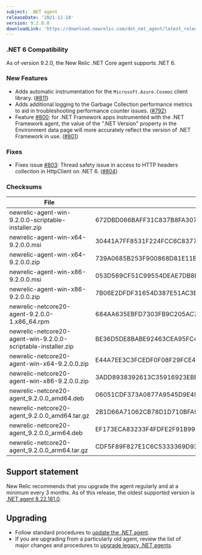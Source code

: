 ```yaml
---
subject: .NET agent
releaseDate: '2021-11-18'
version: 9.2.0.0
downloadLink: 'https://download.newrelic.com/dot_net_agent/latest_release'
---
```


### .NET 6 Compatibility

As of version 9.2.0, the New Relic .NET Core agent supports .NET 6.

### New Features

* Adds automatic instrumentation for the `Microsoft.Azure.Cosmos` client library. ([#811](https://github.com/newrelic/newrelic-dotnet-agent/pull/811))
* Adds additional logging to the Garbage Collection performance metrics to aid in troubleshooting performance counter issues. ([#792](https://github.com/newrelic/newrelic-dotnet-agent/pull/792))
* Feature [#800](https://github.com/newrelic/newrelic-dotnet-agent/issues/800): for .NET Framework apps instrumented with the .NET Framework agent, the value of the ".NET Version" property in the Environment data page will more accurately reflect the version of .NET Framework in use. ([#801](https://github.com/newrelic/newrelic-dotnet-agent/pull/801))

### Fixes

* Fixes issue [#803](https://github.com/newrelic/newrelic-dotnet-agent/issues/803): Thread safety issue in access to HTTP headers collection in HttpClient on .NET 6. ([#804](https://github.com/newrelic/newrelic-dotnet-agent/pull/804))

### Checksums

| File                                                          | SHA - 256  Hash                                                  |
| ------------------------------------------------------------- | ---------------------------------------------------------------- |
| newrelic-agent-win-9.2.0.0-scriptable-installer.zip           | 672DBD066BAFF31C837B8FA3070FCD36DB3E9F68A3F830BBD93079CEE7DFA63F |
| newrelic-agent-win-x64-9.2.0.0.msi                            | 30441A7FF8531F224FCC6C8377989873A8AA08854F28873F7B576AA6A51D92BD |
| newrelic-agent-win-x64-9.2.0.0.zip                            | 739A0685B253F900868D81E11B15405D2FC030E850CD0B249AE0BED30CC0FC5E |
| newrelic-agent-win-x86-9.2.0.0.msi                            | 053D569CF51C99554DEAE7DB8B01E731F9AB775A96EEB6A414D8A7A10B32FAE3 |
| newrelic-agent-win-x86-9.2.0.0.zip                            | 7B06E2DFDF31654D387E51AC3EF974C0253F429914DB76550F1A33C388A08886 |
| newrelic-netcore20-agent-9.2.0.0-1.x86_64.rpm                 | 684AA635EBFD7303FB9C205AC7B618D98CED3B04D35E95C34E4E40B87A55C9BA |
| newrelic-netcore20-agent-win-9.2.0.0-scriptable-installer.zip | BE36D5DE8BABE92463CEA95FC446B4961FDFA4CC045885551841EFB662E46E04 |
| newrelic-netcore20-agent-win-x64-9.2.0.0.zip                  | E44A7EE3C3FCEDF0F08F29FCE4C8D37B036E762896EC33FE4DF8B10C8FD4805A |
| newrelic-netcore20-agent-win-x86-9.2.0.0.zip                  | 3ADD8938392613C35916923EBE1BB851CC25678F942B53CD0ECD1B59CFF585C6 |
| newrelic-netcore20-agent_9.2.0.0_amd64.deb                    | 06051CDF373A0877A9545D9E499B44A2F024B3FF7192D205157030812D79701E |
| newrelic-netcore20-agent_9.2.0.0_amd64.tar.gz                 | 2B1D66A71062CB78D1D710BFA9B6ED1E1B156123F2EDB080ED6E1A9BAA1680C6 |
| newrelic-netcore20-agent_9.2.0.0_arm64.deb                    | EF173ECA83233F4FDFE2F91B996F5BE0E8C84AFCC3AC79BF1B3B786ADDE428AE |
| newrelic-netcore20-agent_9.2.0.0_arm64.tar.gz                 | CDF5F89F827E1C6C5333369D930D8D5B7826698845E46671C8E6977B6D7DC2C8 |

## Support statement

New Relic recommends that you upgrade the agent regularly and at a minimum every 3 months. As of this release, the oldest supported version is [.NET agent 8.22.181.0](/docs/release-notes/agent-release-notes/net-release-notes/net-agent-8221810).

## Upgrading

* Follow standard procedures to [update the .NET agent](/docs/agents/net-agent/installation-configuration/update-net-agent).
* If you are upgrading from a particularly old agent, review the list of major changes and procedures to [upgrade legacy .NET agents](/docs/agents/net-agent/troubleshooting/upgrade-legacy-net-agents).
